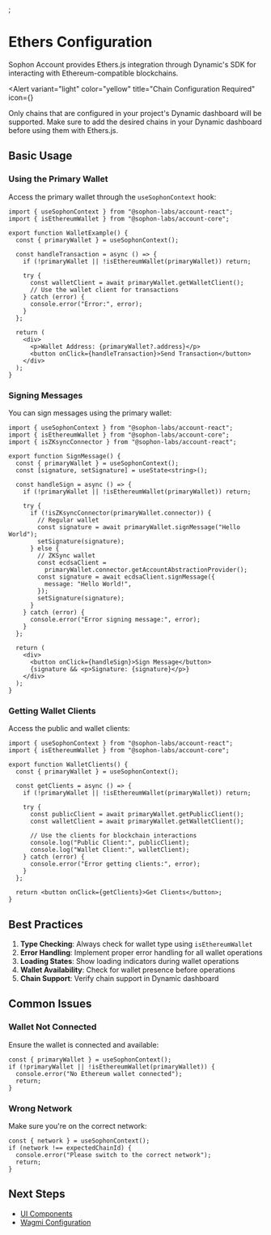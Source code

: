 
<EyeBrown label="Configuration" />;

# Ethers Configuration

Sophon Account provides Ethers.js integration through Dynamic's SDK for interacting with Ethereum-compatible blockchains.

<Alert
  variant="light"
  color="yellow"
  title="Chain Configuration Required"
  icon={<IconInfoCircle />}
>
  Only chains that are configured in your project's Dynamic dashboard will be
  supported. Make sure to add the desired chains in your Dynamic dashboard
  before using them with Ethers.js.
</Alert>

## Basic Usage

### Using the Primary Wallet

Access the primary wallet through the `useSophonContext` hook:

```tsx
import { useSophonContext } from "@sophon-labs/account-react";
import { isEthereumWallet } from "@sophon-labs/account-core";

export function WalletExample() {
  const { primaryWallet } = useSophonContext();

  const handleTransaction = async () => {
    if (!primaryWallet || !isEthereumWallet(primaryWallet)) return;

    try {
      const walletClient = await primaryWallet.getWalletClient();
      // Use the wallet client for transactions
    } catch (error) {
      console.error("Error:", error);
    }
  };

  return (
    <div>
      <p>Wallet Address: {primaryWallet?.address}</p>
      <button onClick={handleTransaction}>Send Transaction</button>
    </div>
  );
}
```

### Signing Messages

You can sign messages using the primary wallet:

```tsx
import { useSophonContext } from "@sophon-labs/account-react";
import { isEthereumWallet } from "@sophon-labs/account-core";
import { isZKsyncConnector } from "@sophon-labs/account-react";

export function SignMessage() {
  const { primaryWallet } = useSophonContext();
  const [signature, setSignature] = useState<string>();

  const handleSign = async () => {
    if (!primaryWallet || !isEthereumWallet(primaryWallet)) return;

    try {
      if (!isZKsyncConnector(primaryWallet.connector)) {
        // Regular wallet
        const signature = await primaryWallet.signMessage("Hello World");
        setSignature(signature);
      } else {
        // ZKSync wallet
        const ecdsaClient =
          primaryWallet.connector.getAccountAbstractionProvider();
        const signature = await ecdsaClient.signMessage({
          message: "Hello World!",
        });
        setSignature(signature);
      }
    } catch (error) {
      console.error("Error signing message:", error);
    }
  };

  return (
    <div>
      <button onClick={handleSign}>Sign Message</button>
      {signature && <p>Signature: {signature}</p>}
    </div>
  );
}
```

### Getting Wallet Clients

Access the public and wallet clients:

```tsx
import { useSophonContext } from "@sophon-labs/account-react";
import { isEthereumWallet } from "@sophon-labs/account-core";

export function WalletClients() {
  const { primaryWallet } = useSophonContext();

  const getClients = async () => {
    if (!primaryWallet || !isEthereumWallet(primaryWallet)) return;

    try {
      const publicClient = await primaryWallet.getPublicClient();
      const walletClient = await primaryWallet.getWalletClient();

      // Use the clients for blockchain interactions
      console.log("Public Client:", publicClient);
      console.log("Wallet Client:", walletClient);
    } catch (error) {
      console.error("Error getting clients:", error);
    }
  };

  return <button onClick={getClients}>Get Clients</button>;
}
```

## Best Practices

1. **Type Checking**: Always check for wallet type using `isEthereumWallet`
2. **Error Handling**: Implement proper error handling for all wallet operations
3. **Loading States**: Show loading indicators during wallet operations
4. **Wallet Availability**: Check for wallet presence before operations
5. **Chain Support**: Verify chain support in Dynamic dashboard

## Common Issues

### Wallet Not Connected

Ensure the wallet is connected and available:

```tsx
const { primaryWallet } = useSophonContext();
if (!primaryWallet || !isEthereumWallet(primaryWallet)) {
  console.error("No Ethereum wallet connected");
  return;
}
```

### Wrong Network

Make sure you're on the correct network:

```tsx
const { network } = useSophonContext();
if (network !== expectedChainId) {
  console.error("Please switch to the correct network");
  return;
}
```

## Next Steps

- [UI Components](/ui/overview)
- [Wagmi Configuration](/configuration/wagmi)
